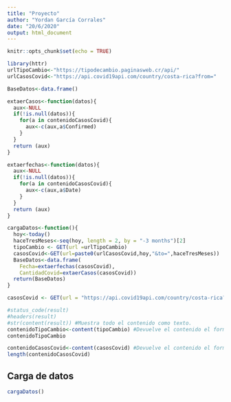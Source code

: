 ---
title: "Proyecto"
author: "Yordan García Corrales"
date: "20/6/2020"
output: html_document
---

```{r setup, include=FALSE}
knitr::opts_chunk$set(echo = TRUE)
```


```{r}
library(httr)
urlTipoCambio<-"https://tipodecambio.paginasweb.cr/api/"
urlCasosCovid<-"https://api.covid19api.com/country/costa-rica?from="
```

```{r}
BaseDatos<-data.frame()

extaerCasos<-function(datos){
  aux<-NULL
  if(!is.null(datos)){
    for(a in contenidoCasosCovid){
      aux<-c(aux,a$Confirmed)
    }
  }
  return (aux)
}

extaerfechas<-function(datos){
  aux<-NULL
  if(!is.null(datos)){
    for(a in contenidoCasosCovid){
      aux<-c(aux,a$Date)
    }
  }
  return (aux)
}

cargaDatos<-function(){
  hoy<-today()
  haceTresMeses<-seq(hoy, length = 2, by = "-3 months")[2]
  tipoCambio <- GET(url =urlTipoCambio)
  casosCovid<-GET(url=paste0(urlCasosCovid,hoy,"&to=",haceTresMeses))
  BaseDatos<-data.frame(
    Fecha=extaerfechas(casosCovid),
    CantidadCovid=extaerCasos(casosCovid))
  return(BaseDatos)
}

casosCovid <- GET(url = "https://api.covid19api.com/country/costa-rica?from=2020-03-19T00:00:00Z&to=2020-06-20T00:00:00Z")

#status_code(result)
#headers(result)
#str(content(result)) #Muestra todo el contenido como texto.
contenidoTipoCambio<-content(tipoCambio) #Devuelve el contenido el formato list
contenidoTipoCambio

contenidoCasosCovid<-content(casosCovid) #Devuelve el contenido el formato list
length(contenidoCasosCovid)

```
## Carga de datos
```{r}
cargaDatos()
```


